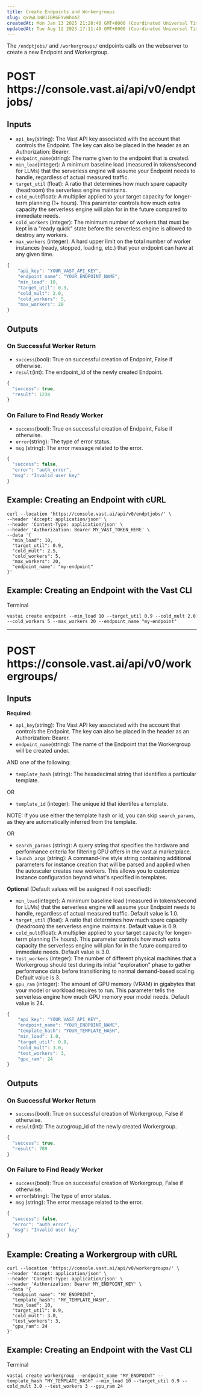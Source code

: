 ```yaml
---
title: Create Endpoints and Workergroups
slug: qxVwL1NB1IBRGEYvWhVAZ
createdAt: Mon Jan 13 2025 21:20:40 GMT+0000 (Coordinated Universal Time)
updatedAt: Tue Aug 12 2025 17:11:49 GMT+0000 (Coordinated Universal Time)
---
```


The `/endptjobs/` and `/workergroups/` endpoints calls on the webserver to create a new Endpoint and Workergroup.

# POST https\://console.vast.ai/api/v0/endptjobs/

## Inputs

- `api_key`(string): The Vast API key associated with the account that controls the Endpoint. The key can also be placed in the header as an Authorization: Bearer.
- `endpoint_name`(string): The name given to the endpoint that is created.
- `min_load`(integer): A minimum baseline load (measured in tokens/second for LLMs) that the serverless engine will assume your Endpoint needs to handle, regardless of actual measured traffic.&#x20;
- `target_util` (float): A ratio that determines how much spare capacity (headroom) the serverless engine maintains.
- `cold_mult`(float): A multiplier applied to your target capacity for longer-term planning (1+ hours). This parameter controls how much extra capacity the serverless engine will plan for in the future compared to immediate needs.
- `cold_workers` (integer): The minimum number of workers that must be kept in a "ready quick" state before the serverless engine is allowed to destroy any workers.&#x20;
- `max_workers` (integer): A hard upper limit on the total number of worker instances (ready, stopped, loading, etc.) that your endpoint can have at any given time.

```javascript
{
    "api_key": "YOUR_VAST_API_KEY",
    "endpoint_name": "YOUR_ENDPOINT_NAME",
    "min_load": 10,
    "target_util": 0.9,
    "cold_mult": 2.0,
    "cold_workers": 5,
    "max_workers": 20
}
```

## Outputs

### On Successful Worker Return

- `success`(bool): True on successful creation of Endpoint, False if otherwise.
- `result`(int): The endpoint\_id of the newly created Endpoint.&#x20;

```javascript
{
  "success": true,
  "result": 1234
}
```

### On Failure to Find Ready Worker

- `success`(bool): True on successful creation of Endpoint, False if otherwise.
- `error`(string): The type of error status.
- `msg` (string): The error message related to the error.

```javascript
{
  "success": false,
  "error": "auth_error",
  "msg": "Invalid user key"
}
```

## Example: Creating an Endpoint with cURL

```curl
curl --location 'https://console.vast.ai/api/v0/endptjobs/' \
--header 'Accept: application/json' \
--header 'Content-Type: application/json' \
--header 'Authorization: Bearer MY_VAST_TOKEN_HERE' \
--data '{
  "min_load": 10,
  "target_util": 0.9,
  "cold_mult": 2.5,
  "cold_workers": 5,
  "max_workers": 20,
  "endpoint_name": "my-endpoint"
}'
```

## Example: Creating an Endpoint with the Vast CLI

<CodeblockTabs>
  Terminal

  ```none
  vastai create endpoint --min_load 10 --target_util 0.9 --cold_mult 2.0 --cold_workers 5 --max_workers 20 --endpoint_name "my-endpoint"
  ```
</CodeblockTabs>

***

# POST https\://console.vast.ai/api/v0/workergroups/

## Inputs

**Required:**

- `api_key`(string): The Vast API key associated with the account that controls the Endpoint. The key can also be placed in the header as an Authorization: Bearer.
- `endpoint_name`(string): The name of the Endpoint that the Workergroup will be created under.

AND one of the following:



- `template_hash` (string): The hexadecimal string that identifies a particular template.&#x20;

OR

- `template_id` (integer): The unique id that identifes a template.

NOTE: If you use either the template hash or id, you can skip `search_params`, as they are automatically inferred from the template.&#x20;

OR

- `search_params` (string): A query string that specifies the hardware and performance criteria for filtering GPU offers in the vast.ai marketplace.
- `launch_args` (string): A command-line style string containing additional parameters for instance creation that will be parsed and applied when the autoscaler creates new workers. This allows you to customize instance configuration beyond what's specified in templates.



**Optional** (Default values will be assigned if not specified):

- `min_load`(integer): A minimum baseline load (measured in tokens/second for LLMs) that the serverless engine will assume your Endpoint needs to handle, regardless of actual measured traffic. Default value is 1.0.
- `target_util` (float): A ratio that determines how much spare capacity (headroom) the serverless engine maintains. Default value is 0.9.
- `cold_mult`(float): A multiplier applied to your target capacity for longer-term planning (1+ hours). This parameter controls how much extra capacity the serverless engine will plan for in the future compared to immediate needs. Default value is 3.0.
- `test_workers` (integer): The number of different physical machines that a Workergroup should test during its initial "exploration" phase to gather performance data before transitioning to normal demand-based scaling. Default value is 3.
- `gpu_ram` (integer): The amount of GPU memory (VRAM) in gigabytes that your model or workload requires to run. This parameter tells the serverless engine how much GPU memory your model needs. Default value is 24.

```javascript
{
    "api_key": "YOUR_VAST_API_KEY",
    "endpoint_name": "YOUR_ENDPOINT_NAME",
    "template_hash": "YOUR_TEMPLATE_HASH",
    "min_load": 1.0,
    "target_util": 0.9,
    "cold_mult": 3.0,
    "test_workers": 3,
    "gpu_ram": 24
}
```

## Outputs

### On Successful Worker Return

- `success`(bool): True on successful creation of Workergroup, False if otherwise.
- `result`(int): The autogroup\_id of the newly created Workergroup.&#x20;

```javascript
{
  "success": true,
  "result": 789
}
```

### On Failure to Find Ready Worker

- `success`(bool): True on successful creation of Workergroup, False if otherwise.
- `error`(string): The type of error status.
- `msg` (string): The error message related to the error.

```javascript
{
  "success": false,
  "error": "auth_error",
  "msg": "Invalid user key"
}
```

## Example: Creating a Workergroup with cURL

```curl
curl --location 'https://console.vast.ai/api/v0/workergroups/' \
--header 'Accept: application/json' \
--header 'Content-Type: application/json' \
--header 'Authorization: Bearer MY_ENDPOINT_KEY' \
--data '{
  "endpoint_name": "MY_ENDPOINT",
  "template_hash": "MY_TEMPLATE_HASH",
  "min_load": 10,
  "target_util": 0.9,
  "cold_mult": 3.0,
  "test_workers": 3,
  "gpu_ram": 24
}'
```

## Example: Creating an Endpoint with the Vast CLI

<CodeblockTabs>
  Terminal

  ```none
  vastai create workergroup --endpoint_name "MY_ENDPOINT" --template_hash "MY_TEMPLATE_HASH" --min_load 10 --target_util 0.9 --cold_mult 3.0 --test_workers 3 --gpu_ram 24
  ```
</CodeblockTabs>







##















